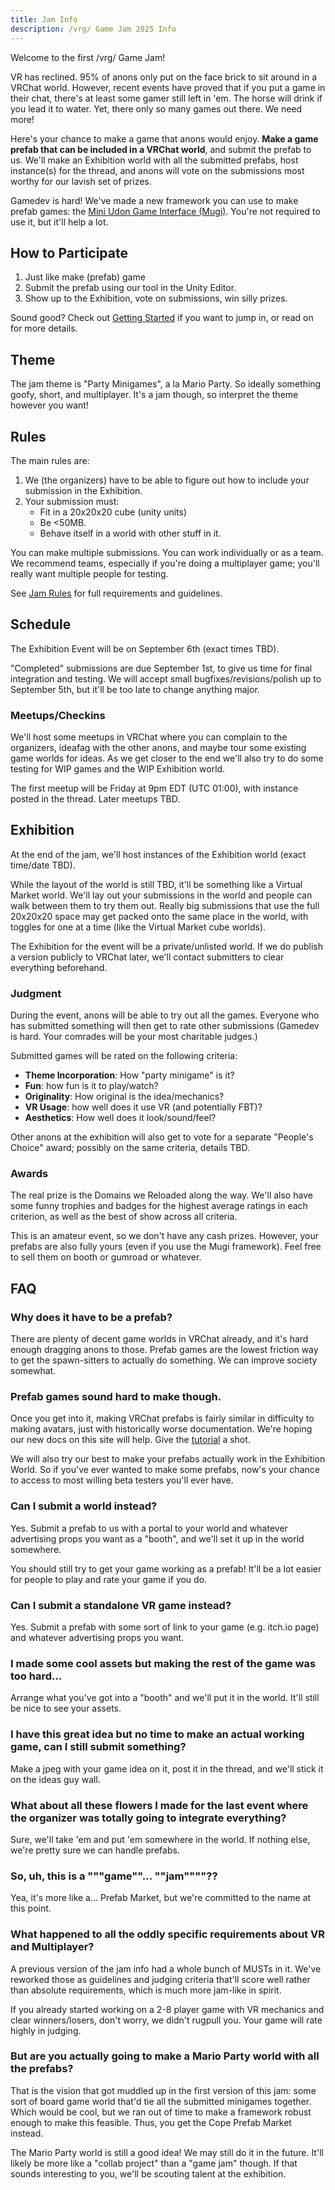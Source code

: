 ```yaml
---
title: Jam Info
description: /vrg/ Game Jam 2025 Info
---
```


Welcome to the first /vrg/ Game Jam!

VR has reclined. 95% of anons only put on the face brick to sit around in a VRChat world. However, recent events have proved that if you put a game in their chat, there's at least some gamer still left in 'em. The horse will drink if you lead it to water. Yet, there only so many games out there. We need more!

Here's your chance to make a game that anons would enjoy. **Make a game prefab that can be included in a VRChat world**, and submit the prefab to us. We'll make an Exhibition world with all the submitted prefabs, host instance(s) for the thread, and anons will vote on the submissions most worthy for our lavish set of prizes.

Gamedev is hard! We've made a new framework you can use to make prefab games: the [Mini Udon Game Interface (Mugi)](/mugi). You're not required to use it, but it'll help a lot.

## How to Participate

1. Just like make (prefab) game
2. Submit the prefab using our tool in the Unity Editor.
3. Show up to the Exhibition, vote on submissions, win silly prizes.

Sound good? Check out [Getting Started](/getting-started) if you want to jump in, or read on for more details.

## Theme

The jam theme is "Party Minigames", a la Mario Party. So ideally something goofy, short, and multiplayer. It's a jam though, so interpret the theme however you want!

## Rules

The main rules are:

1. We (the organizers) have to be able to figure out how to include your submission in the Exhibition.
2. Your submission must:
   - Fit in a 20x20x20 cube (unity units)
   - Be &lt;50MB.
   - Behave itself in a world with other stuff in it.

You can make multiple submissions. You can work individually or as a team. We recommend teams, especially if you're doing a multiplayer game; you'll really want multiple people for testing.

See [Jam Rules](/rules) for full requirements and guidelines.

## Schedule

The Exhibition Event will be on September 6th (exact times TBD).

"Completed" submissions are due September 1st, to give us time for final integration and testing. We will accept small bugfixes/revisions/polish up to September 5th, but it'll be too late to change anything major.

### Meetups/Checkins

We'll host some meetups in VRChat where you can complain to the organizers, ideafag with the other anons, and maybe tour some existing game worlds for ideas. As we get closer to the end we'll also try to do some testing for WIP games and the WIP Exhibition world.

The first meetup will be Friday at 9pm EDT (UTC 01:00), with instance posted in the thread. Later meetups TBD.

## Exhibition

At the end of the jam, we'll host instances of the Exhibition world (exact time/date TBD).

While the layout of the world is still TBD, it'll be something like a Virtual Market world. We'll lay out your submissions in the world and people can walk between them to try them out. Really big submissions that use the full 20x20x20 space may get packed onto the same place in the world, with toggles for one at a time (like the Virtual Market cube worlds).

The Exhibition for the event will be a private/unlisted world. If we do publish a version publicly to VRChat later, we'll contact submitters to clear everything beforehand.

### Judgment

During the event, anons will be able to try out all the games. Everyone who has submitted something will then get to rate other submissions (Gamedev is hard. Your comrades will be your most charitable judges.)

Submitted games will be rated on the following criteria:

- **Theme Incorporation**: How "party minigame" is it?
- **Fun**: how fun is it to play/watch?
- **Originality**: How original is the idea/mechanics?
- **VR Usage**: how well does it use VR (and potentially FBT)?
- **Aesthetics**: How well does it look/sound/feel?

Other anons at the exhibition will also get to vote for a separate "People's Choice" award; possibly on the same criteria, details TBD.

### Awards

The real prize is the Domains we Reloaded along the way. We'll also have some funny trophies and badges for the highest average ratings in each criterion, as well as the best of show across all criteria.

This is an amateur event, so we don't have any cash prizes. However, your prefabs are also fully yours (even if you use the Mugi framework). Feel free to sell them on booth or gumroad or whatever.

## FAQ

### Why does it have to be a prefab?

There are plenty of decent game worlds in VRChat already, and it's hard enough dragging anons to those. Prefab games are the lowest friction way to get the spawn-sitters to actually do something. We can improve society somewhat.

### Prefab games sound hard to make though.

Once you get into it, making VRChat prefabs is fairly similar in difficulty to making avatars, just with historically worse documentation. We're hoping our new docs on this site will help. Give the [tutorial](/tutorial) a shot.

We will also try our best to make your prefabs actually work in the Exhibition World. So if you've ever wanted to make some prefabs, now's your chance to access to most willing beta testers you'll ever have.

### Can I submit a world instead?

Yes. Submit a prefab to us with a portal to your world and whatever advertising props you want as a "booth", and we'll set it up in the world somewhere.

You should still try to get your game working as a prefab! It'll be a lot easier for people to play and rate your game if you do.

### Can I submit a standalone VR game instead?

Yes. Submit a prefab with some sort of link to your game (e.g. itch.io page) and whatever advertising props you want.

### I made some cool assets but making the rest of the game was too hard...

Arrange what you've got into a "booth" and we'll put it in the world. It'll still be nice to see your assets.

### I have this great idea but no time to make an actual working game, can I still submit something?

Make a jpeg with your game idea on it, post it in the thread, and we'll stick it on the ideas guy wall.

### What about all these flowers I made for the last event where the organizer was totally going to integrate everything?

Sure, we'll take 'em and put 'em somewhere in the world. If nothing else, we're pretty sure we can handle prefabs.

### So, uh, this is a """game""... ""jam""""??

Yea, it's more like a... Prefab Market, but we're committed to the name at this point.

### What happened to all the oddly specific requirements about VR and Multiplayer?

A previous version of the jam info had a whole bunch of MUSTs in it. We've reworked those as guidelines and judging criteria that'll score well rather than absolute requirements, which is much more jam-like in spirit.

If you already started working on a 2-8 player game with VR mechanics and clear winners/losers, don't worry, we didn't rugpull you. Your game will rate highly in judging.

### But are you actually going to make a Mario Party world with all the prefabs?

That is the vision that got muddled up in the first version of this jam: some sort of board game world that'd tie all the submitted minigames together. Which would be cool, but we ran out of time to make a framework robust enough to make this feasible. Thus, you get the Cope Prefab Market instead.

The Mario Party world is still a good idea! We may still do it in the future. It'll likely be more like a "collab project" than a "game jam" though. If that sounds interesting to you, we'll be scouting talent at the exhibition.

